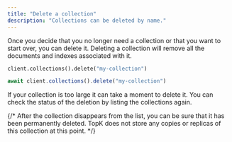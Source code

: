 ```yaml
---
title: "Delete a collection"
description: "Collections can be deleted by name."
---
```


Once you decide that you no longer need a collection or that you want to start over, you can delete it. Deleting a collection will remove all the documents and indexes associated with it.

<CodeGroup>

```python Python
client.collections().delete("my-collection")
```


```typescript JavaScript
await client.collections().delete("my-collection")
```

</CodeGroup>

If your collection is too large it can take a moment to delete it. You can check the status of the deletion by listing the collections again.

{/* After the collection disappears from the list, you can be sure that it has been permanently deleted. TopK does not store any copies or replicas of this collection at this point. */}
